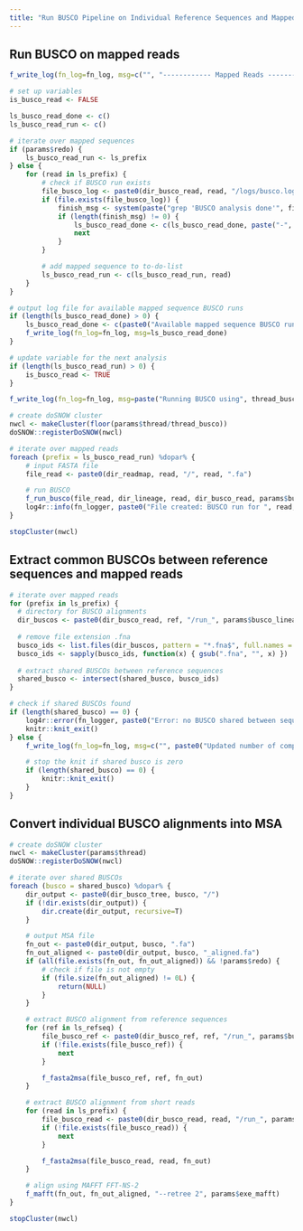 ```yaml
---
title: "Run BUSCO Pipeline on Individual Reference Sequences and Mapped Reads"
---
```


## Run BUSCO on mapped reads
```r
f_write_log(fn_log=fn_log, msg=c("", "------------ Mapped Reads ----------"))

# set up variables
is_busco_read <- FALSE

ls_busco_read_done <- c()
ls_busco_read_run <- c()

# iterate over mapped sequences
if (params$redo) {
    ls_busco_read_run <- ls_prefix
} else {
    for (read in ls_prefix) {
        # check if BUSCO run exists
        file_busco_log <- paste0(dir_busco_read, read, "/logs/busco.log")
        if (file.exists(file_busco_log)) {
            finish_msg <- system(paste("grep 'BUSCO analysis done'", file_busco_log), intern=T)
            if (length(finish_msg) != 0) {
                ls_busco_read_done <- c(ls_busco_read_done, paste("-", read))
                next
            }
        }

        # add mapped sequence to to-do-list
        ls_busco_read_run <- c(ls_busco_read_run, read)
    }
}

# output log file for available mapped sequence BUSCO runs
if (length(ls_busco_read_done) > 0) {
    ls_busco_read_done <- c(paste0("Available mapped sequence BUSCO runs (", length(ls_busco_read_done), "/", length(ls_prefix), ")"), ls_busco_read_done, "")
    f_write_log(fn_log=fn_log, msg=ls_busco_read_done)
}

# update variable for the next analysis
if (length(ls_busco_read_run) > 0) {
    is_busco_read <- TRUE
}
```

```r
f_write_log(fn_log=fn_log, msg=paste("Running BUSCO using", thread_busco, "threads"))

# create doSNOW cluster
nwcl <- makeCluster(floor(params$thread/thread_busco))
doSNOW::registerDoSNOW(nwcl)

# iterate over mapped reads
foreach (prefix = ls_busco_read_run) %dopar% {
    # input FASTA file
    file_read <- paste0(dir_readmap, read, "/", read, ".fa")

    # run BUSCO
    f_run_busco(file_read, dir_lineage, read, dir_busco_read, params$busco_mode, thread_busco, params$exe_busco)
    log4r::info(fn_logger, paste0("File created: BUSCO run for ", read, "."))
}

stopCluster(nwcl)
```

## Extract common BUSCOs between reference sequences and mapped reads
```r
# iterate over mapped reads
for (prefix in ls_prefix) {
  # directory for BUSCO alignments
  dir_buscos <- paste0(dir_busco_read, ref, "/run_", params$busco_lineage, "/busco_sequences/single_copy_busco_sequences/")
  
  # remove file extension .fna
  busco_ids <- list.files(dir_buscos, pattern = "*.fna$", full.names = F, recursive = F)
  busco_ids <- sapply(busco_ids, function(x) { gsub(".fna", "", x) })
  
  # extract shared BUSCOs between reference sequences
  shared_busco <- intersect(shared_busco, busco_ids)
}

# check if shared BUSCOs found
if (length(shared_busco) == 0) {
    log4r::error(fn_logger, paste0("Error: no BUSCO shared between sequences. Exited."))
    knitr::knit_exit()
} else {
    f_write_log(fn_log=fn_log, msg=c("", paste0("Updated number of complete single-copy BUSCOs: ", length(shared_busco), ".")))

    # stop the knit if shared busco is zero
    if (length(shared_busco) == 0) {
        knitr::knit_exit()
    }
}
```

## Convert individual BUSCO alignments into MSA
```r
# create doSNOW cluster
nwcl <- makeCluster(params$thread)
doSNOW::registerDoSNOW(nwcl)

# iterate over shared BUSCOs
foreach (busco = shared_busco) %dopar% {
    dir_output <- paste0(dir_busco_tree, busco, "/")
    if (!dir.exists(dir_output)) {
        dir.create(dir_output, recursive=T)
    }

    # output MSA file
    fn_out <- paste0(dir_output, busco, ".fa")
    fn_out_aligned <- paste0(dir_output, busco, "_aligned.fa")
    if (all(file.exists(fn_out, fn_out_aligned)) && !params$redo) {
        # check if file is not empty
        if (file.size(fn_out_aligned) != 0L) {
            return(NULL)
        }
    }

    # extract BUSCO alignment from reference sequences
    for (ref in ls_refseq) {
        file_busco_ref <- paste0(dir_busco_ref, ref, "/run_", params$busco_lineage, "/busco_sequences/single_copy_busco_sequences/", busco, ".fna")
        if (!file.exists(file_busco_ref)) {
            next
        }

        f_fasta2msa(file_busco_ref, ref, fn_out)
    }

    # extract BUSCO alignment from short reads
    for (read in ls_prefix) {
        file_busco_read <- paste0(dir_busco_read, read, "/run_", params$busco_lineage, "/busco_sequences/single_copy_busco_sequences/", busco, ".fna")
        if (!file.exists(file_busco_read)) {
            next
        }

        f_fasta2msa(file_busco_read, read, fn_out)
    }

    # align using MAFFT FFT-NS-2
    f_mafft(fn_out, fn_out_aligned, "--retree 2", params$exe_mafft)
}

stopCluster(nwcl)
```